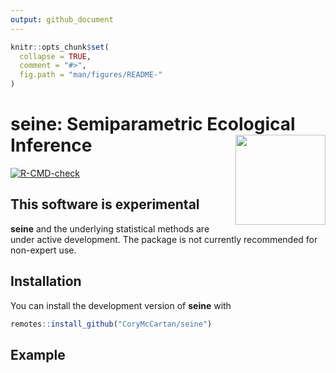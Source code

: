 ```yaml
---
output: github_document
---
```


<!-- README.md is generated from README.Rmd. Please edit that file -->

```r
knitr::opts_chunk$set(
  collapse = TRUE,
  comment = "#>",
  fig.path = "man/figures/README-"
)
```

# **seine**: Semiparametric Ecological Inference <a href="https://corymccartan.com/sei/"><img src="man/figures/logo.svg" align="right" height="144" /></a>

<!-- badges: start -->
[![R-CMD-check](https://github.com/CoryMcCartan/seine/actions/workflows/R-CMD-check.yaml/badge.svg)](https://github.com/CoryMcCartan/seine/actions/workflows/R-CMD-check.yaml)
<!-- badges: end -->

## This software is experimental

**seine** and the underlying statistical methods are under active development.
The package is not currently recommended for non-expert use.

## Installation

You can install the development version of **seine** with

``` r
remotes::install_github("CoryMcCartan/seine")
```

## Example


